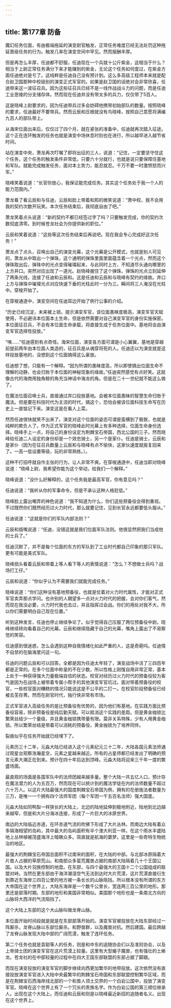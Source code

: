```yaml
---
---
---
```

title: 第177章 防备
---



魔幻任务位面，有由极端拖延的演变尉官触发，正常任务难度已经无法处罚这种拖延晋级任务的行为。触发几率在演变空间中罕见。然而报酬丰厚。

但是再怎么丰厚，任迪都不舒服，任迪现在一个兵就十公斤紫金，这相当于什么？相当于上尉正常任务满分下来才能赚到的紫金，无论这个任务如何度过，在紫金方面任迪绝对是亏了。这纯粹是任迪自己没有预计到。这么多高级工程师本来就是配合赵卫国那种中校级别的演变正式军官的。如果是赵卫国的话绝对会非常欣喜，任迪带来这一波征召兵。因为这些征召兵已经不是一线作战战斗力的问题，而是任迪工业思维的分支储存体。然而现在任迪并没有带太多的兵力，仅仅带了5百人。

这是晓峰上尉要求的，因为任迪带兵过多会妨碍他携带初始部队的数量。按照晓峰的要求，任迪最好不要带兵。然而云辰和压根就没有鸟晓峰，按照自己意愿将满编九百人的部队带上。

从海宋位面出来后，仅仅过了四个月，就在紧张的准备中，任迪就再次踏入征途。这个正在连环触发的任务也就是演变中场休息时刻也在进行，所以越早进入越节省时间。

站在演变中央，萧龙再次叮嘱了即将出征的三人，说道：“记住，一定要坚守住这个任务，这个任务的触发条件非常低，只要六十分就行，也就是说只要保障住基地和军队。就能完成触发任务，面对本土势力，能忍就忍。千万不要一时激愤怒而兴军。”

晓峰笑着说道：“长官你放心，我保证能完成任务。其实这个任务处于我一个人的能力范围内。”

萧龙看了看云辰和与任迪，云辰和脸上带着和熙的微笑说道：“萧中校，我不会用我的契约次数开玩笑。本次任务结束后，我彻底自由了吧。”

萧龙笑着点头说道：“新的契约不都已经签过字了吗？只要触发完成，你的契约次数彻底清零。到时候苍龙社会为你提供新的职位。”

云辰和笑着说道：“这些等这次任务结束后再说吧。现在我会专心完成好这次任务！”

萧龙点了点头，召唤出自己的演变光幕，这个光幕是公开模式，也就是别人可见的，萧龙从中取出一个弹珠，这个通明的弹珠里面里面蕴含着一个光点，然而这个弹珠取出后，弹珠中的光点变得璀璨起来，与此同时上方，不知道尽头通向哪里的上方井口。突然对应出现了一道光。赵晓峰握住了这个弹珠，弹珠的光点立刻延伸了两条光线，连接了任迪和云辰和。这是任迪和云辰和与晓峰有契约的缘故。井口上方与弹珠中璀璨光点对应快速下垂的光柱此时一分为三。瞬间将三人淹没在光柱中。穿梭开始了。

在穿梭通道中，演变空间在任迪耳边开始了例行公事的介绍。

“历史已经沉淀，未来被上锁。提示演变军官，该位面愚昧度极高，演变军官天赋使用，不必避讳本位面本土生命，但是依然需要对自己演变军官的身份实施保密。本位面征召兵，不会有本位面生命承载，将直接生成于任务位面中。基地将会由演变军官选择性投放。”

“咦……”任迪感到有点奇怪。海宋位面，演变各方面可谓是小心翼翼，基地是穿越前提前两年由本位面人类造的，征召兵是从魂穿将死的人。任迪还以为演变就是这样投放基地的，没想到这个位面搞得这么豪放。

任迪想了想，只能有一个解释。“因为所谓的愚昧度高，所以即使搞出位面生命不理解的动静，也会归咎于本位面的神秘现象的缘故。”任迪突然感觉有点好笑。这就像古代的海商用独角鲸的角充当神话中海龙的角。但是在二十一世纪就不能这么做了。

在魔法位面召唤士兵，直接通过井口投放基地。会被本位面愚昧的智慧生命归咎于魔法。但是要在科技时代为主流的时代，搞这个，恐怕会被该位面科技生命写在历史上一直惦记下来。演变这是在看人上菜。

然而任迪很快就笑不出来了。演变对这个位面的姿态可谓是蛮横到了极致，也就是纯粹的欺负人了。作为正式军官的晓峰此时光幕上有多种选择，位面生命身份选择。晓峰手上一点，将自己的身份设定为荆棘宝石帝国，西北公国的三子。然而晓峰给任迪二人设定的身份却是一个效忠骑士，另一个是家仆。任迪是骑士，云辰和是家仆（因为在征召兵数量上云辰和与晓峰有点不愉快，这家伙速度就报复回来了。一高一低设置等级，玩的非常熟练。）。

这种不打招呼就自作主张的行为，让人非常不爽。在穿梭通道中，任迪当即对晓峰说道：“晓峰上尉，我希望你能为这个举动，给我们一个解释。”

晓峰说道：“没什么好解释的，这个任务我是最高军官，你有意见吗？”

任迪说道：“我听从你的军事命令，但是不承认这种人格贬低。”

晓峰脸上露出嘲弄的神色说道：“我不知道为什么，你们这些预备役会得到重视。不过既然你们既然经历过火力时代，那么就要记住，见到长官永远都要低头服从。”

任迪说道：“这就是你们的军队内部法则？”

云辰和插嘴说道：“任迪，没错这就是我们位面军队法则。他很显然把我们当成他的士兵了。”

任迪沉默了，并不是每个位面的东方的军队到了工业时代都自己印象的那只军队。更有可能是美式军队。

晓峰扭头看着云辰和带着上等人看下等人的表情说道：“怎么？不想做士兵吗？战场打工仔。”

云辰和说道：“你似乎认为不需要我们就能完成任务。”

晓峰说道：“你们这种没有基地预备役，也就是仗着对火力时代属性，才能对正式军官卖弄那点学问。也许别的人期望多一点对火力时代的把握，会对你们客气，然而现在我没必要，火力时代我也去过，并且指挥过会战。你们的用处对我不大，所以你们需要明白自己现在位置。”

听到这种发言，任迪也停止继续争论了。似乎觉得自己压服了两位预备役中尉。晓峰继续转向看着自己的光幕。云辰和继续隐藏于自己的光幕，嘴角上露出了不易察觉的笑容。

任迪感到很迷惑，怎么会遇到这种自我情绪化如此严重的人，这是奇葩吗。任迪情不自禁的在脑海里问这一句。

任迪的问题云辰和可以回答。全都是因为任迪太年轻了，演变战场中活了三四百年都是正常的。在多个位面中称皇的不在少数，所以性格上刚愎自用非常正常，基本上处于一种获得强大力量极端自信的状态。校官对经历过火力时代的预备役较为客气是因为在战场上被带着专属小帮手的其他演变军官坑过。面对带着预备役的校官，一些校官面对糟糕的情况只能说这是不公平的二打一。在校官阶段预备役已经被去芜存菁。然而在尉官时代，独行侠非常有市场。

正式军官进入高级任务的是比预备役有优势的，因为他们有基地。在实践方面比预备役容易，除非预备役是纯后勤天赋。可以抵消这个实践的差距。但是黄金枷锁比繁荣丝结少一个量级，并且黄金枷锁携带量有限。莫非关系特殊，少有人用黄金枷锁。所以繁荣丝结是带着可以消耗的预备役，黄金枷锁为了培养同伴。

裂痕似乎在任务开始就已经埋下了。

元素历三十二年，元淼大陆已经进入这个元素纪元三十二年，大陆各国元素法师通过观星台观察浩瀚星空，元素之星越来越近。所有的占星师都已经发出了明确的预言元素大潮正在到来。预计在四十年后达到顶峰。元淼大陆将迎来三千年一度的繁盛场面。

最直观的场面是各国军队中的法师团越来越多量。整个大陆一共五亿人口，预计存在魔法潜力的人为五百万，然而现在可以统计到的魔法学徒在内的法师数量不超过六十万人。以这片大陆最强大的国度荆棘宝石帝国为例，拥有的在册施法者数量为三万，是唯一一个拥有四个法师军团（每个军团一千五百名法师）强大国度。

元淼大陆如同鸭梨一样狭长的大陆上，北边的陆地延伸到极地附近，陆地到北边越来越窄，但是和大片分海冰连接，形成了一片巨大的冰原世界。

南边的大陆临近赤道，在环赤道气流的吹拂下形成了大片丛林。而南边大陆有着众多隔海相望的岛屿，其中最大的岛屿面积有半个澳大利亚一样。在这个雨水丰盛陆地上丛林植被茂盛海洋上暗礁众多。简直就是航海的噩梦。这里是一些奇特生物统治的地区。

最强大的荆棘宝石帝国总面积不过南宋的面积，在大陆的中部。与北部冰原隔着大片兽人占据的草原荒山。和南部众多蛮荒魔兽占据的南部大陆隔着几十个王国公国。以及大片羽族控制的地盘。在东部，与四个最强大的王国十二个公国组成的联盟对峙。当然在更东部由于海洋潮湿空气无法到达时大片荒漠，这片荒漠直接衍生到靠近东海岸三四百公里的地方被一条长长的山脉阻挡。所以根本没有所谓的东方大帝国在这个世界上，大陆东海岸是一个数千公里长，宽连两三百公里的地形。那里还是部落时期。东部的地形和美国非常相似。美国那个地形也是一条南北方向的山脉将大西洋的气流阻挡了。

这个大陆上东部的这个大山脉叫做龙脊山脉。

本位面开始时间段就是就是在东部部落开始的。演变军官被投放在大陆东部经过一阵厮杀，龙脊山脉以东部位厮杀。和野兽群，以及魔兽对抗。然后建国。最后跨越了龙脊山脉发现大陆中部的广阔荒漠，触发了连环任务。

第二个任务也就是袁聪等人的任务，则是和中东的追随协会们以及准则协会，以及上帝骑士团的演变军官在这片荒漠上较量。这里有大型蝎子魔兽，也有强壮的土蜥龙。苍龙社的在中部较量的过程中在四大王国东部联盟的东部占据了脚跟。

而现在演变投放的演变军官的脚步继续向西更加繁华的地带投放。这次依然没有直接投放演变军官进入大陆中央最繁华的荆棘宝石帝国和东部联盟控制繁华区域，而是在荆棘宝石西海岸线北部的一个和兽人领土交界的一个白岩公国中，投放了演变军官。晓峰在这个世界上有了一个冗长的贵族名字。作为白岩公国的第三顺位继承人。出现在这个大陆上。而任迪和云辰和则是以晓峰最近新招的追随者名义。出现在这个世界上。
